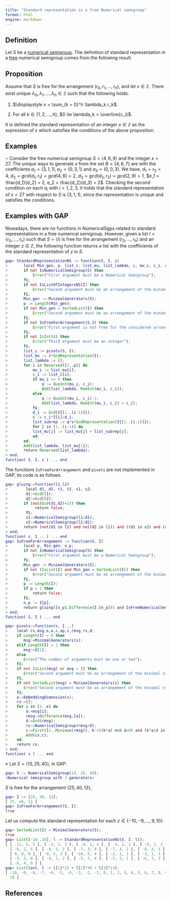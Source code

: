 ```yaml
---
title: "Standard representation in a free Numerical semigroup"
format: html
engine: markdown
---
```


## Definition

Let $S$ be a [numerical semigroup](Numerical-semigroup.qmd). The definition of standard representation in a [free](../Families-NS/NS-free.qmd) numerical semigroup comes from the following result.

::: {.callout-note appearance="minimal"}
## Proposition

Assume that $S$ is free for the arrangement $(r_0, r_1, \ldots, r_h)$, and let $x \in \mathbb{Z}$. There exist unique $\lambda_0, \lambda_1, \ldots, \lambda_h \in \mathbb{Z}$ such that the following holds.

1.  $\displaystyle x = \sum_{k = 0}^h \lambda_k r_k$.

2.  For all $k \in \{1, 2, \ldots, h\}$, $0 \le \lambda_k < \overline{c_i}$.
:::

It is defined the standard representation of an integer $x \in \mathbb{Z}$ as the expression of $x$ which satisfies the conditions of the above proposition.

## Examples

$\circ$ Consider the free numerical semigroup $S = \langle 4, 6, 9 \rangle$ and the integer $x = 27$. The unique ways to generate $x$ from the set $B = \{4, 6, 7\}$ are with the coefficients $a_1 = (3, 1, 1), a_2 = (0, 3, 1)$ and $a_3 = (0, 0, 3)$. We have, $d_1 = r_0 = 4$, $d_2 = gcd(d_1, r_1) = gcd(4, 6) = 2$, $d_3 = gcd(d_2, r_2) = gcd(2, 9) = 1$, $e_1 = \frac{d_1}{d_2} = 2, e_2 = \frac{d_2}{d_3} = 2$. Checking the second condition on each $a_i$ with $i = 1,2,3$, it holds that the standard representation of $x = 27$ with respect to $S$ is $(3, 1, 1)$, since the representation is unique and satisfies the conditions.

## Examples with GAP

Nowadays, there are no functions in NumericalSgps related to standard representations in a free numerical semigroup. However, given a list $I = \{r_0, \ldots, r_h\}$ such that $S = \langle I \rangle$ is free for the arrangement $(r_0, \ldots, r_h)$ and an integer $z \in \mathbb{Z}$, the following function returns a list with the coefficients of the standard representation of $z$ in $S$.

``` gap
gap> StandardRepresentationNS := function(S, I, z)
>       local Min_gen, p, list_c, list_mu, list_lambda, i, mu_i, c_i, q, j, d_i, s, list_subrep;
>       if not IsNumericalSemigroup(S) then
>           Error("First argument must be a Numerical Semigroup");
>       fi;
>       if not IsListOfIntegersNS(I) then
>           Error("Second argument must be an arrangement of the minimal system of generators of the first argument");
>       fi;
>       Min_gen := MinimalGenerators(S);
>       p := Length(Min_gen);
>       if not Min_gen = SortedList(I) then
>           Error("Second argument must be an arrangement of the minimal system of generators of the first argument");
>       fi;
>       if not IsFreeForArrangement(S,I) then
>           Error("First argument is not free for the considered arrangement");
>       fi;
>       if not IsInt(z) then
>           Error("Third argument must be an integer");
>       fi;
>       list_c := pivots(S, I);
>       list_mu := z*GcdRepresentation(I);
>       list_lambda := [];
>       for i in Reversed([2..p]) do
>           mu_i := list_mu[i];
>           c_i := list_c[i];
>           if mu_i >= 0 then
>               q := QuoInt(mu_i, c_i);
>               Add(list_lambda, RemInt(mu_i, c_i));
>           else
>               q := QuoInt(mu_i, c_i)-1;
>               Add(list_lambda, RemInt(mu_i, c_i) + c_i);         
>           fi;
>           d_i := Gcd(I{[1..(i-1)]});
>           s := c_i*I[i]/d_i;
>           list_subrep := q*s*GcdRepresentation(I{[1..(i-1)]});
>           for j in [1..(i-1)] do
>           list_mu[j] := list_mu[j] + list_subrep[j];
>           od;
>       od;
>       Add(list_lambda, list_mu[1]);
>       return Reversed(list_lambda);
> end;
function( S, I, z ) ... end
```

The functions `IsFreeForArrangement` and `pivots` are not implemented in GAP, its code is as follows.

``` gap
gap> gluing:=function(l1,l2)
>        local d1, d2, t1, t2, s1, s2;
>        d1:=Gcd(l1);
>        d2:=Gcd(l2);
>       if (not(Gcd(d1,d2)=1)) then
>            return false;
>        fi;
>        s1:=NumericalSemigroup(l1/d1);
>        s2:=NumericalSemigroup(l2/d2);
>       return (not(d1 in l2) and not(d2 in l1)) and ((d1 in s2) and (d2 in s1));
> end;
function( s, I... ) ... end
gap> IsFreeForArrangement := function(S, I)
>       local p, Min_gen, n_p;
>       if not IsNumericalSemigroup(S) then
>           Error("First argument must be a Numerical Semigroup");
>       fi;
>       Min_gen := MinimalGenerators(S);
>       if not (IsList(I) and Min_gen = SortedList(I)) then
>           Error("Second argument must be an arrangement of the minimal system of generators of the first argument");
>       fi;
>       p := Length(I);
>       if p = 1 then 
>           return false; 
>       fi;
>       n_p := I[p];
>       return gluing([n_p],Difference(I,[n_p])) and IsFreeNumericalSemigroup(NumericalSemigroup(Difference(I,[n_p])/Gcd(Difference(I,[n_p]))));
> end;
function( S, I ) ... end
```

``` gap
gap> pivots:=function(s, I...)
>    local cs,msg,e,a,c,ap,i,rmsg,rs,d;
>    if Length(I) = 0 then
>       msg:=MinimalGenerators(s);
>    elif Length(I) = 1 then
>       msg:=I[1];
>    else
>       Error("The number of arguments must be one or two");
>    fi;
>    if not IsList(msg) or msg = [] then
>       Error("Second argument must be an arrangement of the minimal system of generators of the first argument");
>    fi;
>    if not SortedList(msg) = MinimalGenerators(s) then
>       Error("Second argument must be an arrangement of the minimal system of generators of the first argument");
>    fi;   
>    e:=EmbeddingDimension(s);
>    cs:=[]; 
>    for i in [1..e] do
>        a:=msg[i];
>        rmsg:=Difference(msg,[a]);
>        d:=Gcd(rmsg);
>        rs:=NumericalSemigroup(rmsg/d);
>        c:=First([2..Minimum(rmsg)], k->((k*a) mod d=0) and (k*a/d in rs));
>        Add(cs,c);
>    od;
>    return cs;
> end;
function( s ) ... end
```

$\diamond$ Let $S = \langle 13, 25, 40 \rangle$, in GAP:

``` gap
gap> S := NumericalSemigroup(13, 25, 40);
<Numerical semigroup with 3 generators>
```

$S$ is free for the arrangement $\{25, 40, 13\}$,

``` gap
gap> I := [25, 40, 13];
[ 25, 40, 13 ]
gap> IsFreeForArrangement(S, I);
true
```

Let us compute the standard representation for each $z \in \{-10, -9, \ldots, 9, 10\}$.

``` gap
gap> SortedList(I) = MinimalGenerators(S);
true
gap> List([-10..10], l -> StandardRepresentationNS(S, I, l));
[ [ -11, 5, 5 ], [ -3, 1, 2 ], [ -4, 1, 4 ], [ -4, 2, 1 ], [ -5, 2, 3 ],
  [ -6, 2, 5 ], [ -6, 3, 2 ], [ -7, 3, 4 ], [ -7, 4, 1 ], [ -8, 4, 3 ],
  [ 0, 0, 0 ], [ -9, 5, 2 ], [ -10, 5, 4 ], [ -2, 1, 1 ], [ -3, 1, 3 ],
  [ -3, 2, 0 ], [ -4, 2, 2 ], [ -5, 2, 4 ], [ -5, 3, 1 ], [ -6, 3, 3 ],
  [ -6, 4, 0 ] ]
gap> List(last, l -> l[1]*25 + l[2]*40 + l[3]*13);
[ -10, -9, -8, -7, -6, -5, -4, -3, -2, -1, 0, 1, 2, 3, 4, 5, 6, 7, 8, 9,
  10 ]
```

## References
